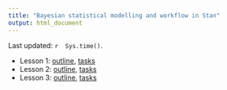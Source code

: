 ```yaml
---
title: "Bayesian statistical modelling and workflow in Stan"
output: html_document
---
```


Last updated: `r  Sys.time()`.

- Lesson 1: [outline](lesson1.html), [tasks](lesson1-tasks.html)
- Lesson 2: [outline](lesson2.html), [tasks](lesson2-tasks.html)
- Lesson 3: [outline](lesson3.html), [tasks](lesson3-tasks.html)
